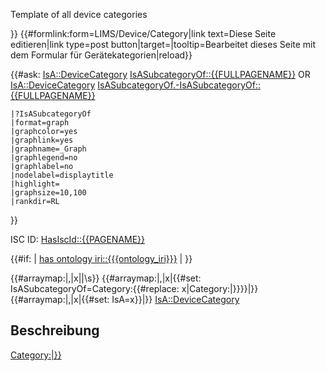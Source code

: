 <noinclude>Template of all device categories 

{{Helper/Docu/FormTemplate}}
</noinclude><includeonly>
{{DISPLAYTITLE: {{#if:{{{display_name|}}} | {{{display_name|}}} | {{PAGENAME}} }} }}
{{#formlink:form=LIMS/Device/Category|link text=Diese Seite editieren|link type=post button|target={{FULLPAGENAME}}|tooltip=Bearbeitet dieses Seite mit dem Formular für Gerätekategorien|reload}}

{{#ask: [[IsA::DeviceCategory]] [[IsASubcategoryOf::{{FULLPAGENAME}}]]
OR [[IsA::DeviceCategory]] [[IsASubcategoryOf.-IsASubcategoryOf::{{FULLPAGENAME}}]]
 |?IsASubcategoryOf
 |format=graph
 |graphcolor=yes
 |graphlink=yes
 |graphname=_Graph
 |graphlegend=no
 |graphlabel=no
 |nodelabel=displaytitle
 |highlight={{FULLPAGENAME}}
 |graphsize=10,100
 |rankdir=RL
}}

ISC ID: [[HasIscId::{{PAGENAME}}]]

{{#if: {{{ontology_iri|}}} | [[has ontology iri::{{{ontology_iri}}}]] | }}

{{#arraymap:{{{sub_category_of|}}}|,|x|[[Category:{{#replace: x|Category:|}}]]|\s}}
{{#arraymap:{{{sub_category_of|}}}|,|x|{{#set: IsASubcategoryOf=Category:{{#replace: x|Category:|}}}}|}}
{{#arraymap:{{{category_type|}}}|,|x|{{#set: IsA=x}}|}}
[[IsA::DeviceCategory]]

== Beschreibung ==
{{{description|}}}
</includeonly>